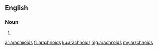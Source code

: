 ==English==

===Noun===
{{head|en|plural}}

# {{plural of|arachnoid|lang=en}}

[[ar:arachnoids]]
[[fr:arachnoids]]
[[ku:arachnoids]]
[[mg:arachnoids]]
[[my:arachnoids]]